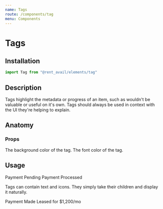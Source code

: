 ```yaml
---
name: Tags
route: /components/tag
menu: Components
---
```



# Tags

<Status status="production" />

## Installation

```js
import Tag from "@rent_avail/elements/tag"
```

## Description

Tags highlight the metadata or progress of an item, such as wouldn't be valuable or useful on it's own. Tags should always be used in context with the UI they're helping to explain.

## Anatomy

### Props

<Prop name="bg" type="string" defaultValue="#f9de89">
  The background color of the tag.
</Prop>
<Prop name="color" type="string" defaultValue="#2d2d2d">
  The font color of the tag.
</Prop>

## Usage

<Playground>
  <Tag>Payment Pending</Tag>
  <Tag bg={colors.green_500} color={colors.green_900}>
    Payment Processed
  </Tag>
</Playground>

Tags can contain text and icons. They simply take their children and display it naturally.

<Playground>
  <Tag bg={colors.blue_500} color={colors.ui_100}>
    <Anchor /> Payment Made
  </Tag>
  <Tag bg={colors.green_300}>Leased for $1,200/mo</Tag>
</Playground>
